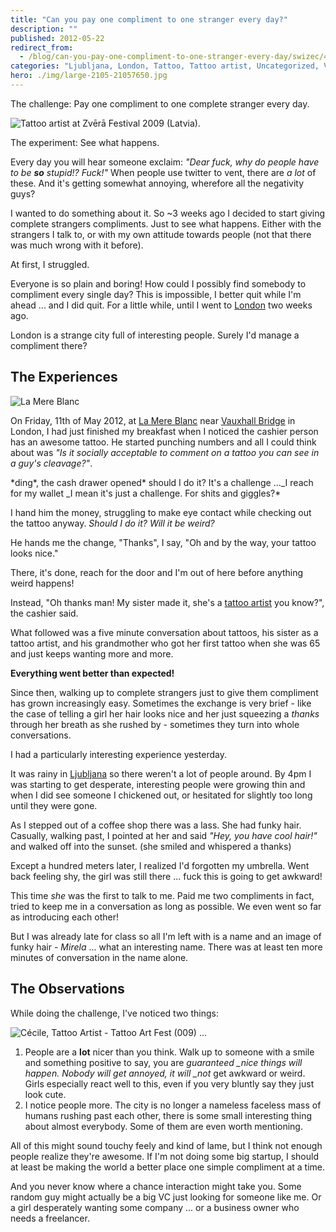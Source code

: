 ```yaml
---
title: "Can you pay one compliment to one stranger every day?"
description: ""
published: 2012-05-22
redirect_from:
  - /blog/can-you-pay-one-compliment-to-one-stranger-every-day/swizec/4449
categories: "Ljubljana, London, Tattoo, Tattoo artist, Uncategorized, Vauxhall Bridge"
hero: ./img/large-2105-21057650.jpg
---
```


The challenge: Pay one compliment to one complete stranger every day.

![Tattoo artist at Zvērā Festival 2009 (Latvia).](./img/Tattoo-artist-at-Zvera-Festival-2009-Latviab39946.jpeg "Tattoo artist at Zvērā Festival 2009 (Latvia).")

The experiment: See what happens.

Every day you will hear someone exclaim: _"Dear fuck, why do people have to be **so** stupid!? Fuck!"_ When people use twitter to vent, there are _a lot_ of these. And it's getting somewhat annoying, wherefore all the negativity guys?

I wanted to do something about it. So ~3 weeks ago I decided to start giving complete strangers compliments. Just to see what happens. Either with the strangers I talk to, or with my own attitude towards people (not that there was much wrong with it before).

At first, I struggled.

Everyone is so plain and boring! How could I possibly find somebody to compliment every single day? This is impossible, I better quit while I'm ahead ... and I did quit. For a little while, until I went to [London](<http://maps.google.com/maps?ll=51.5072222222,-0.1275&spn=0.1,0.1&q=51.5072222222,-0.1275 (London)&t=h> "London") two weeks ago.

London is a strange city full of interesting people. Surely I'd manage a compliment there?

## The Experiences

![La Mere Blanc](./img/large-2105-21057650.jpg "La Mere Blanc")

On Friday, 11th of May 2012, at [La Mere Blanc](http://www.yelp.co.uk/biz/la-mere-blanc-london) near [Vauxhall Bridge](<http://maps.google.com/maps?ll=51.4875,-0.126944444444&spn=0.01,0.01&q=51.4875,-0.126944444444 (Vauxhall%20Bridge)&t=h> "Vauxhall Bridge") in London, I had just finished my breakfast when I noticed the cashier person has an awesome tattoo. He started punching numbers and all I could think about was _"Is it socially acceptable to comment on a tattoo you can see in a guy's cleavage?"_.

\*ding\*, the cash drawer opened* should I do it? It's a challenge ...\_I reach for my wallet \_I mean it's just a challenge. For shits and giggles?*

I hand him the money, struggling to make eye contact while checking out the tattoo anyway. _Should I do it? Will it be weird?_

He hands me the change, "Thanks", I say, "Oh and by the way, your tattoo looks nice."

There, it's done, reach for the door and I'm out of here before anything weird happens!

Instead, "Oh thanks man! My sister made it, she's a [tattoo artist](http://en.wikipedia.org/wiki/Tattoo_artist "Tattoo artist") you know?", the cashier said.

What followed was a five minute conversation about tattoos, his sister as a tattoo artist, and his grandmother who got her first tattoo when she was 65 and just keeps wanting more and more.

**Everything went better than expected!**

Since then, walking up to complete strangers just to give them compliment has grown increasingly easy. Sometimes the exchange is very brief - like the case of telling a girl her hair looks nice and her just squeezing a _thanks_ through her breath as she rushed by - sometimes they turn into whole conversations.

I had a particularly interesting experience yesterday.

It was rainy in [Ljubljana](<http://maps.google.com/maps?ll=46.0555555556,14.5083333333&spn=0.1,0.1&q=46.0555555556,14.5083333333 (Ljubljana)&t=h> "Ljubljana") so there weren't a lot of people around. By 4pm I was starting to get desperate, interesting people were growing thin and when I did see someone I chickened out, or hesitated for slightly too long until they were gone.

As I stepped out of a coffee shop there was a lass. She had funky hair. Casually, walking past, I pointed at her and said _"Hey, you have cool hair!"_ and walked off into the sunset. (she smiled and whispered a thanks)

Except a hundred meters later, I realized I'd forgotten my umbrella. Went back feeling shy, the girl was still there ... fuck this is going to get awkward!

This time _she_ was the first to talk to me. Paid me two compliments in fact, tried to keep me in a conversation as long as possible. We even went so far as introducing each other!

But I was already late for class so all I'm left with is a name and an image of funky hair - _Mirela_ ... what an interesting name. There was at least ten more minutes of conversation in the name alone.

## The Observations

While doing the challenge, I've noticed two things:

![Cécile, Tattoo Artist - Tattoo Art Fest (009) ...](./img/3508-3933165538_aaa43dd107_m.jpg "Cécile, Tattoo Artist - Tattoo Art Fest (009) ...")

1.  People are a **lot** nicer than you think. Walk up to someone with a smile and something positive to say, you are _guaranteed \_nice things will happen. Nobody will get annoyed, it will \_not_ get awkward or weird. Girls especially react well to this, even if you very bluntly say they just look cute.
2.  I notice people more. The city is no longer a nameless faceless mass of humans rushing past each other, there is some small interesting thing about almost everybody. Some of them are even worth mentioning.

All of this might sound touchy feely and kind of lame, but I think not enough people realize they're awesome. If I'm not doing some big startup, I should at least be making the world a better place one simple compliment at a time.

And you never know where a chance interaction might take you. Some random guy might actually be a big VC just looking for someone like me. Or a girl desperately wanting some company ... or a business owner who needs a freelancer.


